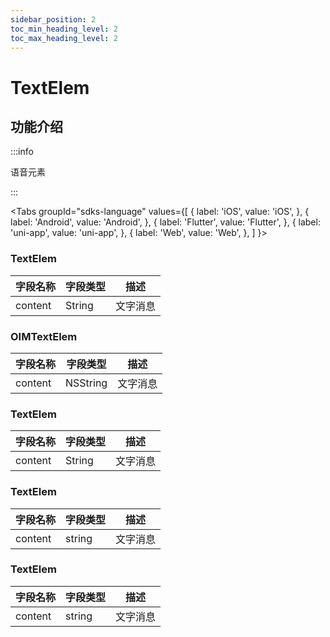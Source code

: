 ```yaml
---
sidebar_position: 2
toc_min_heading_level: 2
toc_max_heading_level: 2
---
```


# TextElem

## 功能介绍

:::info

语音元素

:::

<Tabs
groupId="sdks-language"
values={[
{ label: 'iOS', value: 'iOS', },
{ label: 'Android', value: 'Android', },
{ label: 'Flutter', value: 'Flutter', },
{ label: 'uni-app', value: 'uni-app', },
{ label: 'Web', value: 'Web', },
]
}>

<TabItem value="Flutter">

### TextElem

| 字段名称 | 字段类型 | 描述     |
| -------- | -------- | -------- |
| content  | String   | 文字消息 |

</TabItem>

<TabItem value="iOS">

### OIMTextElem

| 字段名称 | 字段类型 | 描述     |
| -------- | -------- | -------- |
| content  | NSString | 文字消息 |

</TabItem>

<TabItem value="Android">

### TextElem

| 字段名称 | 字段类型 | 描述     |
| -------- | -------- | -------- |
| content  | String   | 文字消息 |

</TabItem>

<TabItem value="Web">

### TextElem

| 字段名称 | 字段类型 | 描述     |
| -------- | -------- | -------- |
| content  | string   | 文字消息 |

</TabItem>

<TabItem value="uni-app">

### TextElem

| 字段名称 | 字段类型 | 描述     |
| -------- | -------- | -------- |
| content  | string   | 文字消息 |

</TabItem>

</Tabs>
